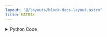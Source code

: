 ```yaml
---
layout: "@/layouts/block-docs-layout.astro"
title: MATRIX
---
```



<PythonDocsDisplay docstring={docstring} />
<AppDisplay app={app} blockName="MATRIX" client:visible />

<details>
<summary>Python Code</summary>
```python
import numpy as np
from flojoy import flojoy, Matrix


@flojoy
def MATRIX(row: int = 2, column: int = 2) -> Matrix:
    """The MATRIX node takes two arguments, 'row' and 'col', as input.

    Based on these inputs, it generates a random matrix where the integers inside the matrix are between 0 and 19.

    Parameters
    ----------
    row : int
        number of rows
    column : int
        number of columns

    Returns
    -------
    matrix
        randomly generated matrix
    """

    np.random.seed()
    mat = np.random.randint(20, size=(row, column))

    return Matrix(m=mat)

```
[Find this Flojoy Block on GitHub](https://github.com/flojoy-ai/blocks/blob/main/blocks/GENERATORS/SIMULATIONS/MATRIX/MATRIX.py)
</details>


## Example
